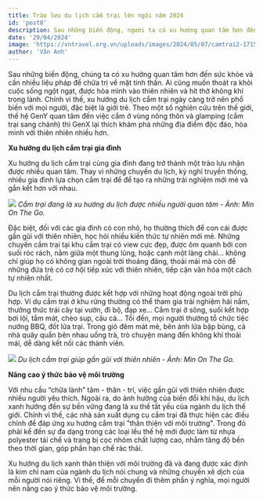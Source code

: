 ```yaml
---
title: Trào lưu du lịch cắm trại lên ngôi năm 2024
id: 'post8'
description: Sau những biến động, người ta có xu hướng quan tâm hơn đến sức khỏe và cần nhiều liệu pháp để chữa trị về mặt tinh thần, ai cũng muốn được hòa mình vào thiên nhiên và hít thở không khí trong lành nên xu hướng du lịch cắm trại trở thành "cơn sốt".
date: '29/04/2024'
image: 'https://vntravel.org.vn/uploads/images/2024/05/07/camtrai2-1715050289.jpg'
author: 'Vân Anh'
---
```


Sau những biến động, chúng ta có xu hướng quan tâm hơn đến sức khỏe và cần nhiều liệu pháp để chữa trị về mặt tinh thần. Ai cũng muốn thoát ra khỏi cuộc sống ngột ngạt, được hòa mình vào thiên nhiên và hít thở không khí trong lành. Chính vì thế, xu hướng du lịch cắm trại ngày càng trở nên phổ biến với mọi người, đặc biệt là giới trẻ. Theo một số nghiên cứu trên thế giới, thế hệ GenY quan tâm đến việc cắm ở vùng nông thôn và glamping (cắm trại sang chảnh) thì GenX lại thích khám phá những địa điểm độc đáo, hòa mình với thiên nhiên nhiều hơn.

**Xu hướng du lịch cắm trại gia đình**

Xu hướng du lịch cắm trại cùng gia đình đang trở thành một trào lưu nhận được nhiều quan tâm. Thay vì những chuyến du lịch, kỳ nghỉ truyền thống, nhiều gia đình lựa chọn cắm trại để để tạo ra những trải nghiệm mới mẻ và gắn kết hơn với nhau.

![](https://vntravel.org.vn/uploads/images/2024/05/07/camtrai2-1715050289.jpg)
_Cắm trại đang là xu hướng du lịch được nhiều người quan tâm - Ảnh: Min On The Go._

Đặc biệt, đối với các gia đình có con nhỏ, họ thường thích để con cái được gần gũi với thiên nhiên, học hỏi nhiều kiến thức tự nhiên mới mẻ. Những chuyến cắm trại tại khu cắm trại có view cực đẹp, được ôm quanh bởi con suối róc rách, nằm giữa một thung lũng, hoặc cạnh một làng chài... không chỉ giúp họ có không gian ngoài trời thoáng đãng, thoải mái mà còn để những đứa trẻ có cơ hội tiếp xúc với thiên nhiên, tiếp cận văn hóa một cách tự nhiên nhất.

Du lịch cắm trại thường được kết hợp với những hoạt động ngoài trời phù hợp. Ví dụ cắm trại ở khu rừng thường có thể tham gia trải nghiệm hái nấm, thưởng thức trái cây tại vườn, đi bộ, đạp xe... Cắm trại ở sông, suối kết hợp bơi lội, tắm mát, chèo sup, câu cá... Tối đến, mọi người thường tổ chức tiệc nướng BBQ, đốt lửa trại. Trong gió đêm mát mẻ, bên ánh lửa bập bùng, cả nhà quây quần bên nhau uống trà, trò chuyện mang đến không khí thoải mái, dễ dàng kết nối các thành viên.

![](https://vntravel.org.vn/uploads/images/2024/05/07/camtrai1-1715050333.jpg)
_Du lịch cắm trại giúp gần gũi với thiên nhiên - Ảnh: Min On The Go._

**Nâng cao ý thức bảo vệ môi trường**

Với nhu cầu “chữa lành” tâm - thân - trí, việc gần gũi với thiên nhiên được nhiều người yêu thích. Ngoài ra, do ảnh hưởng của biến đổi khí hậu, du lịch xanh hướng đến sự bền vững đang là xu thế tất yếu của ngành du lịch thế giới. Chính vì thế, các nhà sản xuất dụng cụ cắm trại đã thực hiện các điều chỉnh để đáp ứng xu hướng cắm trại "thân thiện với môi trường". Trong đó phải kể đến sự đa dạng trong các loại lều thế hệ mới được làm từ nhựa polyester tái chế và trang bị cọc nhôm chất lượng cao, nhằm tăng độ bền theo thời gian, góp phần hạn chế rác thải.

Xu hướng du lịch xanh thân thiện với môi trường đã và đang được xác định là kim chỉ nam của ngành du lịch nói chung và những chuyến xê dịch của mỗi người nói riêng. Vì thế, để mỗi chuyến đi thêm phần ý nghĩa, mọi người nên nâng cao ý thức bảo vệ môi trường.
